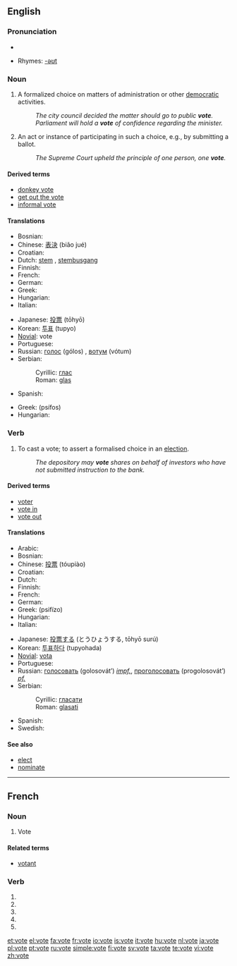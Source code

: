 {{see|Vote|võte|voté}}
==English==

===Pronunciation===
* {{audio|en-us-vote.ogg|Audio (US)}}

* Rhymes: [[Rhymes:English:-əʊt|-əʊt]]

===Noun===
{{en-noun}}

# A formalized choice on matters of administration or other [[democratic]] activities.
#: ''The city council decided the matter should go to public '''vote'''.''
#: ''Parliament will hold a '''vote''' of confidence regarding the minister.''
# An act or instance of participating in such a choice, e.g., by submitting a ballot.
#: ''The Supreme Court upheld the principle of one person, one '''vote'''.''

====Derived terms====
* [[donkey vote]]
* [[get out the vote]]
* [[informal vote]]

====Translations====
{{trans-top|a formalised choice}}
* Bosnian: {{t-|bs|glas|m}}
* Chinese: [[表決]] (biǎo jué)
* Croatian: {{t-|hr|glas|m}}
* Dutch: [[stem]] {{f}}, [[stembusgang]] {{m}}
* Finnish: {{t+|fi|ääni}}
* French: {{t+|fr|voix|f}}
* German: {{t+|de|Stimme|f}}
* Greek: {{t+|el|ψηφοφορία|f|tr=psifoforía|sc=Grek}}
* Hungarian: {{t|hu|szavazás}}
* Italian: {{t+|it|voto|m}}
{{trans-mid}}
* Japanese: [[投票]] (tōhyō)
* Korean: [[투표]] (tupyo)
* [[Novial]]: vote
* Portuguese: {{t+|pt|voto|m}}
* Russian: [[голос]] (gólos) {{m}}, [[вотум]] (vótum) {{m}}
* Serbian:
*: Cyrillic: [[глас#Serbian|глас]] {{m}}
*: Roman: [[glas#Serbian|glas]] {{m}}
* Spanish: {{t-|es|voto|m}}
{{trans-bottom}}

{{trans-top|act of voting}}
* Greek: {{t+|el|ψήφος|f|sc=Grek}} (psífos)
* Hungarian: {{t|hu|szavazat}}
{{trans-mid}}
{{trans-bottom}}

===Verb===
{{en-verb|vot|ing}}

# To cast a vote; to assert a formalised choice in an [[election]].
#: ''The depository may '''vote''' shares on behalf of investors who have not submitted instruction to the bank.''

====Derived terms====
* [[voter]]
* [[vote in]]
* [[vote out]]

====Translations====
{{trans-top|assert a formalised choice}}
* Arabic: {{ARchar|[[صوت]]}} {{unicode|(ʂáwwata)}}
* Bosnian: {{t-|bs|glasati}}
* Chinese: [[投票]] (tóupiào)
* Croatian: {{t-|hr|glasovati}}
* Dutch: {{t+|nl|stemmen}}
* Finnish: {{t+|fi|äänestää}}
* French: {{t+|fr|voter}}
* German: {{t+|de|wählen}}
* Greek: {{t+|el|ψηφίζω|sc=Grek}} (psifízo)
* Hungarian: {{t|hu|szavaz}}
* Italian: {{t+|it|votare}}
{{trans-mid}}
* Japanese: [[投票]][[する]] (とうひょうする, tōhyō surú)
* Korean: [[투표하다]] (tupyohada)
* [[Novial]]: [[vota]]
* Portuguese: {{t+|pt|votar}}
* Russian: [[голосовать]] (golosovát’) ''[[impf.]]'', [[проголосовать]] (progolosovát’) ''[[pf.]]''
* Serbian:
*: Cyrillic: [[гласати#Serbian|гласати]]
*: Roman: [[glasati#Serbian|glasati]]
* Spanish: {{t+|es|votar}}
* Swedish: {{t+|sv|rösta}}
{{trans-bottom}}

====See also====
* [[elect]]
* [[nominate]]

----

==French==

===Noun===
{{fr-noun|f}}

# Vote

====Related terms====
* [[votant]]

===Verb===
{{fr-verb-form}}

# {{form of|[[first-person|First-person]] [[singular]] [[present indicative]]|[[voter#French|voter]]|lang=French}}
# {{form of|[[third-person|Third-person]] [[singular]] [[present indicative]]|[[voter#French|voter]]|lang=French}}
# {{form of|First-person singular [[present subjunctive]]|voter#French|voter|lang=French}}
# {{form of|[[third-person|Third-person]] singular [[present subjunctive]]|voter#French|voter|lang=French}}
# {{form of|Second-person singular [[imperative]]|voter#French|voter|lang=French}}

[[et:vote]]
[[el:vote]]
[[fa:vote]]
[[fr:vote]]
[[io:vote]]
[[is:vote]]
[[it:vote]]
[[hu:vote]]
[[nl:vote]]
[[ja:vote]]
[[pl:vote]]
[[pt:vote]]
[[ru:vote]]
[[simple:vote]]
[[fi:vote]]
[[sv:vote]]
[[ta:vote]]
[[te:vote]]
[[vi:vote]]
[[zh:vote]]